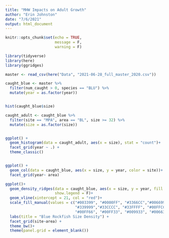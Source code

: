 ```yaml
---
title: "MHW Impacts on Adult Growth"
author: "Erin Johnston"
date: "7/6/2021"
output: html_document
---
```


```r

knitr::opts_chunk$set(echo = TRUE,
                      message = F,
                      warning = F)

```

```r

library(tidyverse)
library(here)
library(ggridges)

```

```r

master <- read_csv(here("Data", "2021-06-28_full_master_2020.csv"))

caught_blue <- master %>%
  filter(num_caught > 0, species == "BLU") %>%
  mutate(year = as.factor(year))


hist(caught_blue$size)

caught_adult <- caught_blue %>%
  filter(site == "MPA", area == "BL", size >= 32) %>%
  mutate(size = as.factor(size))


ggplot() +
  geom_histogram(data = caught_adult, aes(x = size), stat = "count")+
  facet_grid(year ~ .) +
  theme_classic()


ggplot() +
  geom_col(data = caught_blue, aes(x = size, y = year, color = site))+
  facet_grid(year~ area)

ggplot()+
  geom_density_ridges(data = caught_blue, aes(x = size, y = year, fill = year), 
                      show.legend = F)+
  geom_vline(xintercept = 21, col = "red")+
  scale_fill_manual(values = c("#003399", "#0000FF", "#3366CC","#006699", "#336666",
                               "#339999","#33CCCC", "#33FFFF", "#00FFCC", 
                               "#00FF66", "#00FF33", "#009933", "#006633", "#666666"))+
  labs(title = "Blue Rockfish Size Density") +
  facet_grid(site~area) +
  theme_bw()+
  theme(panel.grid = element_blank())

```

